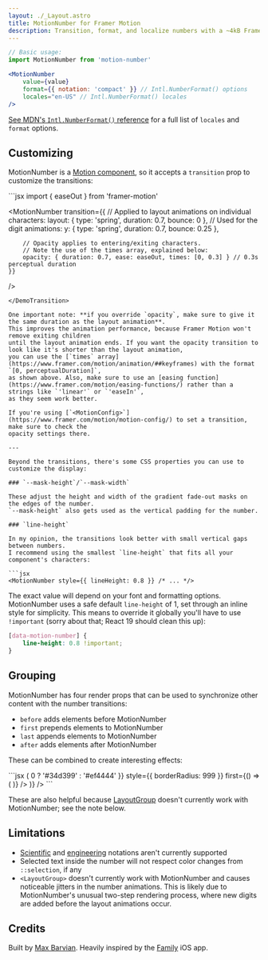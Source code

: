 ```yaml
---
layout: ./_Layout.astro
title: MotionNumber for Framer Motion
description: Transition, format, and localize numbers with a ~4kB Framer Motion component. Accessible and customizable.
---
```


```jsx
// Basic usage:
import MotionNumber from 'motion-number'

<MotionNumber
    value={value}
    format={{ notation: 'compact' }} // Intl.NumberFormat() options
    locales="en-US" // Intl.NumberFormat() locales
/>
```

[See MDN's `Intl.NumberFormat()` reference](https://developer.mozilla.org/en-US/docs/Web/JavaScript/Reference/Global_Objects/Intl/NumberFormat/NumberFormat#parameters) for a full list of `locales` and `format` options.

## Customizing

MotionNumber is a [Motion component](https://www.framer.com/motion/component/), so it accepts a `transition` prop to customize
the transitions:

<DemoTransition client:load defaultValue="code">
```jsx
import { easeOut } from 'framer-motion'

<MotionNumber
    transition={{
        // Applied to layout animations on individual characters:
        layout: { type: 'spring', duration: 0.7, bounce: 0 },
        // Used for the digit animations:
        y: { type: 'spring', duration: 0.7, bounce: 0.25 },

        // Opacity applies to entering/exiting characters.
        // Note the use of the times array, explained below:
        opacity: { duration: 0.7, ease: easeOut, times: [0, 0.3] } // 0.3s perceptual duration
    }}
/>
```
</DemoTransition>

One important note: **if you override `opacity`, make sure to give it the same duration as the layout animation**.
This improves the animation performance, because Framer Motion won't remove exiting children
until the layout animation ends. If you want the opacity transition to look like it's shorter than the layout animation,
you can use the [`times` array](https://www.framer.com/motion/animation/##keyframes) with the format `[0, perceptualDuration]`,
as shown above. Also, make sure to use an [easing function](https://www.framer.com/motion/easing-functions/) rather than a strings like `'linear'` or `'easeIn'`,
as they seem work better.

If you're using [`<MotionConfig>`](https://www.framer.com/motion/motion-config/) to set a transition, make sure to check the
opacity settings there.

---

Beyond the transitions, there's some CSS properties you can use to customize the display:

### `--mask-height`/`--mask-width`

These adjust the height and width of the gradient fade-out masks on the edges of the number.
`--mask-height` also gets used as the vertical padding for the number.

### `line-height`

In my opinion, the transitions look better with small vertical gaps between numbers.
I recommend using the smallest `line-height` that fits all your component's characters:

```jsx
<MotionNumber style={{ lineHeight: 0.8 }} /* ... */>
```

The exact value will depend on your font and formatting options. MotionNumber uses a safe default `line-height` of 1, 
set through an inline style for simplicity. This means to override it globally you'll have to use `!important` (sorry about that; React 19 should clean this up):

```css
[data-motion-number] {
    line-height: 0.8 !important;
}
```

## Grouping

MotionNumber has four render props that can be used to synchronize other content with the number transitions:

* `before` adds elements before MotionNumber
* `first` prepends elements to MotionNumber
* `last` appends elements to MotionNumber
* `after` adds elements after MotionNumber

These can be combined to create interesting effects:

<DemoIndicator client:load>
```jsx
<MotionNumber
    value={value}
    format={{ style: 'currency', currency: 'USD' }}
    after={() => (
        <MotionNumber
            value={diff}
            format={{ style: 'percent', maximumFractionDigits: 2 }}
            animate={{ backgroundColor: diff > 0 ? '#34d399' : '#ef4444' }}
            style={{ borderRadius: 999 }}
            first={() => (
                <Arrow />
            )}
        />
    )}
/>
```
</DemoIndicator>

These are also helpful because [LayoutGroup](https://www.framer.com/motion/layout-group/) doesn't currently
work with MotionNumber; see the note below.

## Limitations

* [Scientific](https://developer.mozilla.org/en-US/docs/Web/JavaScript/Reference/Global_Objects/Intl/NumberFormat/NumberFormat#scientific) and [engineering](https://developer.mozilla.org/en-US/docs/Web/JavaScript/Reference/Global_Objects/Intl/NumberFormat/NumberFormat#engineering) notations aren't currently supported
* Selected text inside the number will not respect color changes from `::selection`, if any
* `<LayoutGroup>` doesn't currently work with MotionNumber and causes noticeable jitters in the number animations.
This is likely due to MotionNumber's unusual two-step rendering process, where new digits are added before the layout animations occur.

## Credits

Built by [Max Barvian](https://x.com/mbarvian). Heavily inspired by the [Family](https://family.co) iOS app.
